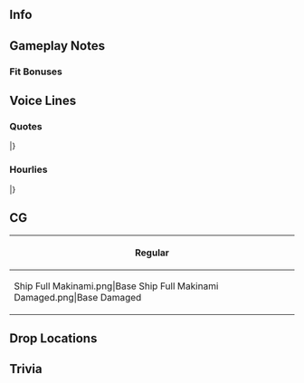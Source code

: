 ==Info==
{{KanmusuInfo|ID=471}}
{{KanmusuInfo|ID=471a}}

==Gameplay Notes==

===Fit Bonuses===
{{:Makinami/Equipment Bonuses}}

==Voice Lines==
===Quotes===
{{ShipquoteHeader}}
{{ShipquoteKai
|scenario = Introduction
|origin = 夕雲型駆逐艦、五番艦の巻波。来たわ。なに？この艦隊。提督、貴方も元気ないわね！私が来たのよ？そう、楽しくいきましょ！
|translation = I'm the 5th Ship of the Yuugumo-class destroyers, Makinami. Reporting in. What's going on with this fleet? Admiral, even you're not looking so good! I'm here, you know? Yeah, let's have some fun!
}}
{{ShipquoteKai|kai = true|scenario = Introduction
|origin =夕雲型駆逐艦、五番艦の巻波。今日も元気よ。提督、何？貴方少し元気がないの？大丈夫、私がいるから。そう、今日も前へ進んでいきましょう。
|translation =I'm the 5th Ship of the Yuugumo-class destroyers, Makinami. Feeling fine today as well. Admiral, what's the matter? You're not feeling up to it? Don't worry about it, I'm here for you. That's right, let's face today head on.
}}
{{ShipquoteKai
|scenario = Library
|origin =夕雲型駆逐艦、五番艦と言えば、この私、巻波！そう、長波姉のいっこ下！長波姉と同じ駆逐隊で、頑張ったよ！そうね～、ソロモンは私の庭みたいなもの…って、それ電探のせいでしょ！？勘弁してよ。ったく。
|translation =I'm known as the 5th ship of the Yuugumo-class destroyers, Makinami. That's right, I come just after big sis Naganami. I worked hard in the same destroyer division as big sis Naganami. Yeah, the Solomons are like my backya... Hey, that was because of RADAR, you know<ref>The superior USN RADAR at the [https://en.wikipedia.org/wiki/Battle_of_Cape_St._George Battle of Cape St. George] allowed the USN ships to get close before launching torpedoes. This resulted in Makinami and Oonami being taken out at the outset of the battle.</ref>!? Give me a break. Sheesh.
}}
{{ShipquoteKai
|scenario = Secretary 1
|origin =えぇ？私？いいわよ。付き合ってあげる。
|translation =Huh? Me? Alright. I'll keep you company.
}}
{{ShipquoteKai|kai = true|scenario = Secretary 1
|origin =うん、私でしょう？いいわ。付き合ってあげる。
|translation =Yeah, you called for me, right? Alright. I'll keep you company.
}}
{{ShipquoteKai
|scenario = Secretary 2
|origin =長波姉、行くの？じゃあ、私も。
|translation =Big sis Naganami, are you heading out? Then I'll come too.
}}
{{ShipquoteKai
|scenario = Secretary 3
|origin =高波、何？長波姉ばっかじゃなくって私にもくっつくなって…はあぁ？提督じゃん！何やってんのこんなとこで？あん？はぁ？意味わかんない！何？
|translation =Takanami, what's the matter? "Stop hogging big sis Naganami all to yourself"... Wha? Oh, it's the Admiral! What are you doing over there? Huh? Whaa? I don't get it! What?
}}
{{ShipquoteKai
|scenario = Idle
|origin =あぁ、金剛さん？いいよね。金剛姉妹は皆素敵だけど、金剛さんは別格！ねぇ、長波姉もそう思うない？えぇ？マジ？そうかな…あぁ、提督！提督は？
|translation =Ah, Kongou? She's great. All the Kongou sisters are wonderful, but Kongou is exceptional! Hey, big sis Naganami, what do you think? Eh? Really? Is that so... Ah, Admiral! Admiral, what do you think?
}}
{{ShipquoteKai
|scenario = Secretary Married
|origin =あはぁ、提督、長波姉見なかった？あぁ、そう。じゃあ、いいっか。あはぁ、お茶入れてあげる。飲むよね？飲むでしょう？
|translation =Aha, Admiral, have you seen big sis Naganami? Ah, I see. Oh well. I know, I'll make you some tea. You'll have some right? Won't you?
}}
{{ShipquoteKai
|scenario = Wedding
|origin =何？こんなとこに呼んで？私、忙しいだけど。ん？これ？…これって…あれ！？うそ！うそ、本当に！？嬉しいんだけど。うわぁ、あの…提督、私も、好き！
|translation =What is it? Why did you call me out here? I'm busy. Hmm? What's this? ...It's a... Wha!? No way! No way, are you serious!? I'm really happy. Whoa, umm... Admiral, I like you too!
}}
{{ShipquoteKai
|scenario = Looking At Scores
|origin =情報見たいな？待っててねぇ〜。これ、ねぇ〜？うん！やれやれ。
|translation =You want to review the information? Wait a minute~. This is what you wanted, right~? Yup! Whew.
}}
{{ShipquoteKai
|scenario = Joining A Fleet
|origin =第三十一駆逐隊、巻波、出ます！各艦、続いて。行くよ〜！
|translation = 31st Destroyer Division, Makinami, heading out! All ships, follow me. Let's goooo~!
}}
{{ShipquoteKai
|scenario = Equipment 1
|origin =ありがとう。いいんじゃない？
|translation =Thank you. This'll do, right?
}}
{{ShipquoteKai
|scenario = Equipment 2
|origin =まあまあね。助かる。
|translation =This works. Thanks.
}}
{{ShipquoteKai|kai = true|scenario = Equipment 2
|origin =なかなかね。ちょっと嬉しい。
|translation =This'll do. I'm kinda happy.
}}
{{ShipquoteKai
|scenario = Equipment 3
|origin =いいんじゃない？ねぇ、長波姉？
|translation =This'll do, right? Don't you think so, big sis Naganami?
}}
{{ShipquoteKai
|scenario = Supply
|origin =いいんじゃない？
|translation =This'll do, right?
}}
{{ShipquoteKai
|scenario = Docking Minor
|origin =ごめん、ちょっと修理。
|translation =Sorry, I'm going in for a quick repair.
}}
{{ShipquoteKai
|scenario = Docking Major
|origin =ごめん、私、ちょっと入院。じゃね。
|translation =Sorry, I'm going to be hospitalised for a while. See ya.
}}
{{ShipquoteKai
|scenario = Construction
|origin =新しい子、できたみたいね。
|translation =Looks like a new girl is done.
}}
{{ShipquoteKai
|scenario = Returning From Sortie
|origin =作戦完了！艦隊無事帰還よ。やれやれ。
|translation = Operation complete! The fleet has returned safely. Whew.
}}
{{ShipquoteKai
|scenario = Starting A Sortie
|origin =旗艦巻波、出撃！皆いい？付いてきて。行きます！
|translation =Flagship Makinami, sortieing! Everyone, ready? Follow me. Let's go!
}}
{{ShipquoteKai
|scenario = Battle Start
|origin =こっちが先に見つけた！今度はこっちから行くからね！砲戦、魚雷戦、用意！
|translation =I found you first! This time I'm going first! Ready the guns and torpedoes!
}}
{{ShipquoteKai
|scenario = Attack
|origin =やらせるもんか！
|translation =Oh no you don't!
}}
{{ShipquoteKai
|scenario = Air Battle/Daytime Spotting/Night Battle Attack
|origin =三十一駆、なめんな！
|translation =Don't underestimate DesDiv31!
}}
{{ShipquoteKai
|scenario = Night Battle
|origin =夜か。やってみる。電探があれば、私達だって！
|translation =Night huh. Let's give it a shot. With RADARs, even we can do it!
}}
{{ShipquoteKai|kai = true|scenario = Night Battle
|origin =夜か。行きますか。三十一駆の本領ってやつ。全艦、単縦陣。ぶっちかまそうか！
|translation =Night huh. Let's get going. We'll show them what DesDiv31 is made of. All ships, line ahead. Let's blow them away!
}}
{{ShipquoteKai
|scenario = MVP
|origin =そう？私が一番？えへぇ。まあ、仕方ないかな。長波姉、見ててくれた？ひぃ！こ、金剛さんも！？
|translation =Really? I'm number one? Ehehe. Well, that's to be expected. Big sis Naganami, did you see? Eek! Ko-Kongou saw too!?
}}
{{ShipquoteKai
|scenario = Minor Damage 1
|origin =うわぁ！
|translation =Whoaa!
}}
{{ShipquoteKai
|scenario = Minor Damage 2
|origin =っだ！いったいどっから！？
|translation =Gah! Where did that come from!?
}}
{{ShipquoteKai
|scenario = Major Damage
|origin =うわはぁ！クソ！撃ちたい放題撃ってくれて！
|translation =Whoaa! Shit! They keep firing at me!
}}
{{ShipquoteKai
|scenario = Sunk
|origin =私…私…また沈むんだ……大波…また、会えるね……また…
|translation =I... I'm... sinking again... Oonami... I'm coming to see you again... once more...
}}
|}
<references/>
{{clear}}

===Hourlies===
{{ShipquoteHeader|type = hourly}}
{{ShipquoteKai|kai = true
|scenario = 00:00
|origin =さあ、今から先の明日。今の日と替えて今！今日は私がそばにいるね。何？今の？えへぇ。よし！
|translation =Now, time to start a new day. A new day is here! I'll be by your side today. What was that? Now? Ehe. Alright!
}}
{{ShipquoteKai|kai = true
|scenario = 01:00
|origin =マルヒトマルマル。ひやぁ〜、ソロモンの一番ひどいころ思えば、静かよね。いいこと、いいこと。
|translation =0100. Phew, it's quite peaceful compared to the worst of the Solomons. Nice, real nice.
}}
{{ShipquoteKai|kai = true
|scenario = 02:00
|origin =マルフタマルマル。提督〜、お茶飲む？入れてみようか？あぁ、そう。じゃあ、待ってて。
|translation =0200. Admiral~, want some tea? Shall I make some then? Ah, OK. Then please wait.
}}
{{ShipquoteKai|kai = true
|scenario = 03:00
|origin =マルサンマルマル。提督、お茶のおかわりは？うん！じゃあ、あぁ〜、次はほうじ茶にしよう。待ってて。
|translation =0300. Admiral, want another cup of tea? OK! Then, uhmm, I'll make some houjicha next<ref>Houjicha is roasted green tea.</ref>. Please wait.
}}
{{ShipquoteKai|kai = true
|scenario = 04:00
|origin =マルヨンマルマル。もうすぐ朝。はわわ。この時間が一番眠くない？えへへぇ。だよね。
|translation =0400. It's almost morning. Whew. This is the sleepiest time of day, right? Ehehe. It sure is.
}}
{{ShipquoteKai|kai = true
|scenario = 05:00
|origin =マルゴ…マル…マル……ふわぁ！ごめん。提督、私寝てた？そろそろ総員起こし掛ける準備しないと。うん！大丈夫！
|translation =05... 0... 0... Whoa! Sorry. Admiral, did I nod off? I need to go get ready to wake the fleet. Yup! I'm fine now!
}}
{{ShipquoteKai|kai = true
|scenario = 06:00
|origin =提督、行くよ。マルロクマルマル。艦隊、総員起こし！朝です！朝！活動開始です！
|translation =Admiral, here I go. 0600. All hands, assemble! It's morning now! Time to get to work!
}}
{{ShipquoteKai|kai = true
|scenario = 07:00
|origin =マルナナマルマル。今日の朝は、これ！巻波の朝カレー。まあ、昨日のなんだけどね。翌日が美味しいな。翌日が。さあ、食べてみて。朝から元気出るから。
|translation =0700. Today we're having this! My Morning Curry. Well, It's just leftovers from last night. But it's more delicious as leftovers. It really is. Go on, try some. It'll perk you right up.
}}
{{ShipquoteKai|kai = true
|scenario = 08:00
|origin =マルハチマルマル。長波姉、おはよう！ん？高波、あんたなんでいつでもくっついてんの？あぁ、は・な・れ・な・さい！
|translation =0800. Big sis Naganami, good morning! Hmm? Takanami, why are you sticking to her? Argh, get. your. hands. off!
}}
{{ShipquoteKai|kai = true
|scenario = 09:00
|origin =マルキュウマルマル。さあ、提督、海に出ましょう。まずは三十一駆で演習かな？長波姉、いいよね？
|translation =0900. Come on Admiral, let's head out to sea. First, shall we have an exercise with DesDiv31? Big sis Naganami, that's alright with you, right?
}}
{{ShipquoteKai|kai = true
|scenario = 10:00
|origin =ヒトマルマルマ…はぁ！あれは…！あのお方たちは…！金剛型高速戦艦姉妹！はぁ、挨拶せんねば…提督、鏡！鏡ある？えへぇ、前髪大丈夫？巻き髪も？えへぇ、よし。
|translation =100... Ah! That's...! They are...! The Kongou-class fast battleship sisters! Ah, I need to say hello... Admiral, a mirror! Do you have a mirror? Hmmm, are my curls alright? *deep breath*, OK then.
}}
{{ShipquoteKai|kai = true
|scenario = 11:00
|origin =金剛さーん！え、そして榛名さん、比叡さん、霧島さん、おはようございます！えぇ、はい！巻波も元気いっぱいです。あぁ、はい。時間ですか？現時刻ヒトヒトマルマルです。
|translation =Kongou!! Uhm, and Haruna, Hiei, and Kirishima too. Good morning! Eh, yes! I'm doing great. Ah, right. The time? It's now 1100.
}}
{{ShipquoteKai|kai = true
|scenario = 12:00
|origin =ふえぇ、緊張した。金剛さん相変わらず素敵だな。あはぁ、提督、ヒトフタマルマル。お昼だ！今日はね、このタッパーとか言う便利な容器に入れてきました。カレーの残りと、麦飯です。海の上でカレー、なんて贅沢でしょう？塩の香りもスパイスです。そんな顔せず。ほら、ねぇ？抜群に美味しい。
|translation =Phew, I was so nervous. Kongou is lovely as always. Ah, Admiral, it's 1200. It's lunchtime! I used this convenient tupperware to store it today. There's leftover curry and barley rice inside. Eating curry while out at sea is so extravagant<ref>The rations for IJN enlisted were typically bland. The weekly curry would typically be the most flavourful food they'd eat.</ref>. The salt in the air makes it tastier. Don't give me that look. Just try some, alright? It's really good.
}}
{{ShipquoteKai|kai = true
|scenario = 13:00
|origin =ヒトサンマルマル。お腹いっぱいになると眠くなっちゃいますよね。ふあぁはへふぇ…少しだけ、眠っちゃいます？
|translation =1300. A full belly makes me really sleepy. *yaaaaawn*... Can I take a short nap?
}}
{{ShipquoteKai|kai = true
|scenario = 14:00
|origin =ヒトヨンマルマル。ん？前方に駆逐隊見ゆ。あれは、第十五駆逐隊。黒潮さんたちですね？
|translation =1400. Hmm? Destroyer division sighted ahead. That's the 15th Destroyer Division. It's Kuroshio and the others, right?
}}
{{ShipquoteKai|kai = true
|scenario = 15:00
|origin =黒潮さん、親潮さん、陽炎さん、お疲れさまです。はい、三十一駆、元気に異常なしです。現時刻ですか？えって…ヒトゴーマルマルです。
|translation =Kuroshio, Oyashio, Kagerou, thanks for your hard work. Yes, DesDiv31 reports all fine and normal. The current time? Uhmm... It's 1500.
}}
{{ShipquoteKai|kai = true
|scenario = 16:00
|origin =ヒトロクマルマル。提督、待機時間、少し暇ですよね。巻波、F作業で少し今晩の兵站を補給してもよろしいでしょうか？もう竿と道具は出していますが…提督、許可願います。
|translation =1600. Admiral, I've got a bit of free time while on stand-by. Shall I do some F-work to supplement our rations for tonight<ref>"F-work" refers to the men casting lines and fishing off the sides of the ship.</ref>? I've already got out the rod and equipment but... Admiral, your permission please.
}}
{{ShipquoteKai|kai = true
|scenario = 17:00
|origin =ヒトナナマルマル。提督、夕焼けが綺麗ですね。F作業の釣果ですか？上々です！じゃあ、今夜はお刺身かですって？残念。違います！
|translation =1700. Admiral, the sunset is beautiful. How did the F-work go? It went great! "Then, are we having sashimi tonight"<ref>Sashimi is sliced raw fish.</ref>? Nope. We're not!
}}
{{ShipquoteKai|kai = true
|scenario = 18:00
|origin =ヒトハチマルマル。お夕飯の支度をします。提督、少し新聞でも見て待っていてください。えぇ？新聞とってないですか？じゃあ、ニュースは？あぁ、映画？あぁ、噂のテレビですね？違う？えぇ？ネット？
|translation =1800. I'll go get started making dinner. Admiral, please read the newspaper while you wait. Huh? You don't have a newspaper? Then where do you get your news? Ah, from videos? Ah, from that "TV" thing? No? Huh? From the internet?
}}
{{ShipquoteKai|kai = true
|scenario = 19:00
|origin =ヒトキュウマルマル。さあ、できました。巻波特製鎮守府カレーです。レシピーは金剛さん直伝でなんですよ。ん？魚ですか？あぁ、はい。このお肉が。いやいや、美味しんですって。食べてみて。
|translation =1900. There, it's done. It's my special Naval Base Curry. Kongou taught me this recipe. Hmm? The fish? Ah, yes. It's the meat I used. No, no, it's delicious, I tell you. Try some.
}}
{{ShipquoteKai|kai = true
|scenario = 20:00
|origin =フタマルマルマル。はい、そうきのタイミングが重要なんです。あと、お魚の処理です…あぁ、提督、聞いてます？
|translation =2000. Yes, the cooking time is important. Also, the preparation of the fish... Hey, Admiral, are you listening?
}}
{{ShipquoteKai|kai = true
|scenario = 21:00
|origin =フタヒトマルマル。ねえ、意外と美味しかったしょう？巻波特製のお魚カレー。まだまだありますからね。
|translation =2100. It was surprisingly good, wasn't it? My special fish curry. There's still more where that came from.
}}
{{ShipquoteKai|kai = true
|scenario = 22:00
|origin =フタフタマルマル。あぁ、大波ですか？そうですね。近いうちに会える気がしてます、私。提督もそう思いますっぽい？…ぽいって…なんですか？
|translation =2200. Ah, Oonami? Yeah. I have a feeling I'll see her again soon. Don't you think so too, Admiral-poi? ...Wait, "poi"... Why did I say that?
}}
{{ShipquoteKai|kai = true
|scenario = 23:00
|origin =提督、時刻はフタサンマルマルです。後は巻波がやっておくので、明日になる前に、少しだけ休んでね？おやすみなさい、提督。うん！また、明日。
|translation =Admiral, the time is now 2300. Just leave everything else to me and go have some rest before tomorrow, alright? Good night, Admiral. Yep! See you tomorrow.
}}
|}
<references/>
{{clear}}

==CG==
{| class="mw-collapsible mw-collapsed wikitable" style="width: 100%;"
!Regular
|-
|<gallery>
Ship Full Makinami.png|Base
Ship Full Makinami Damaged.png|Base Damaged
</gallery>
|}

==Drop Locations==

==Trivia==

{{Shiplist}}
